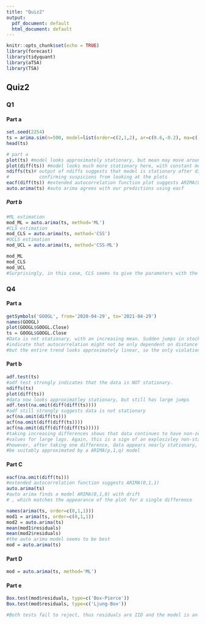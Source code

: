 ```yaml
---
title: "Quiz2"
output:
  pdf_document: default
  html_document: default
---
```


```r
knitr::opts_chunk$set(echo = TRUE)
library(forecast)
library(tidyquant)
library(aTSA)
library(TSA)

```

## Quiz2

### Q1

#### Part a
```r
set.seed(2254)
ts = arima.sim(n=500, model=list(order=c(2,1,2), ar=c(0.6,-0.2), ma=c(-0.7,-01)),sd=sqrt(6)) + 22
head(ts)

# part a
plot(ts) #model looks approximately stationary, but mean may move around
plot(diff(ts)) #model looks much more stationary here, with constant mean
ndiffs(ts)# output of ndiffs suggests that model is stationary after differencing once,
#           confirming suspicions from looking at the plots
eacf(diff(ts)) #extended autocorrelation function plot suggests ARIMA(0,1,4)
auto.arima(ts) #auto arima agrees with our predictions using eacf

```

##### Part b
```r
#ML estimation
mod_ML = auto.arima(ts, method='ML')
#CLS estimation
mod_CLS = auto.arima(ts, method='CSS')
#UCLS estimation
mod_UCL = auto.arima(ts, method='CSS-ML')

mod_ML
mod_CLS
mod_UCL
#Surprisingly, in this case, CLS seems to give the parameters with the best p-values

```


### Q4

#### Part a
```r
getSymbols('GOOGL', from='2020-04-29', to='2021-04-29')
names(GOOGL)
plot(GOOGL$GOOGL.Close)
ts = GOOGL$GOOGL.Close
#Data is not stationary, with an increasing mean. Sudden jumps in stock price 
#indicate that autocorrelation might not be only dependent on distance between points,
#but the entire trend looks approximately linear, so the only violation of stationarity
```

#### Part b
```r
adf.test(ts)
#adf test strongly indicates that the data is NOT stationary.
ndiffs(ts)
plot(diff(ts))
#data now looks approximatley stationary, but still has large jumps
adf.test(na.omit(diff(diff(ts))))
#adf still strongly suggests data is not stationary
acf(na.omit(diff(ts)))
acf(na.omit(diff(diff(ts))))
acf(na.omit(diff(diff(diff(ts)))))
#taking increasing differences shows that data continues to have non-zero acf
#values for large lags. Again, this is a sign of an explosivley non-stationary dataset
#however, after taking one difference, data appears nearly stationary, and might
#be suitably approximated by a ARIMA(p,1,q) model

```

#### Part C
```r
eacf(na.omit(diff(ts)))
#extended autocorrelation function suggests ARIMA(0,1,1)
auto.arima(ts)
#auto arima finds a model ARIMA(0,1,0) with drift
# , which matches the appearance of the plot for a single difference

names(arima(ts, order=c(0,1,1)))
mod1 = arima(ts, order=c(0,1,1))
mod2 = auto.arima(ts)
mean(mod1$residuals)
mean(mod2$residuals)
#the auto arima model seems to be best
mod = auto.arima(ts)

```


#### Part D
```r
mod = auto.arima(ts, method='ML')

```

#### Part e
```r
Box.test(mod$residuals, type=c('Box-Pierce'))
Box.test(mod$residuals, type=c('Ljung-Box'))

#Both tests fail to reject, thus residuals are IID and the model is an acceptable fit.
```

